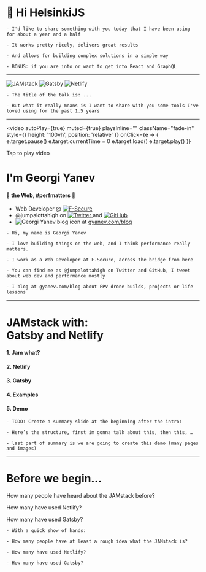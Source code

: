 
<Head>
  <title>JAMstack with Gatsby and Netlify</title>
  <link rel="icon" type="image/x-icon" href="favicon.ico" />
  <meta
    property="og:url"
    content="https://jam-stack-with-gatsby-and-netlify.netlify.com"
  />
  <meta property="og:title" content="JAMstack with Gatsby and Netlify" />
  <meta
    property="og:description"
    content="A talk about JAMstack, Gatsby and Netlify"
  />
  <meta
    property="og:image"
    content="https://blog.georgi-yanev.com/static/getting-started-with-software-development-1-61fe27ec8f41f8d457f91c70f3eee061.png"
  />
  <meta name="twitter:card" content="summary_large_image" />
  <meta name="twitter:site" content="@jumpalottahigh" />
  <meta
    name="twitter:image"
    content="https://blog.georgi-yanev.com/static/getting-started-with-software-development-1-61fe27ec8f41f8d457f91c70f3eee061.png"
  />
  <meta name="twitter:title" content="JAMstack with Gatsby and Netlify" />
  <meta
    name="twitter:description"
    content="A talk about JAMstack, Gatsby and Netlify"
  />
</Head>


# 👋 Hi HelsinkiJS

```notes
- I'd like to share something with you today that I have been using for about a year and a half

- It works pretty nicely, delivers great results

- And allows for building complex solutions in a simple way

- BONUS: if you are into or want to get into React and GraphQL
```

---


<div className="intro-grid">
  <Appear>
    <img
      src={require('file-loader!../assets/jam.png')}
      className="jam"
      alt="JAMstack"
    />
    <img
      src={require('file-loader!../assets/gatsby.svg')}
      className="gatsby"
      alt="Gatsby"
    />
    <img
      src={require('file-loader!../assets/netlify.svg')}
      className="netlify"
      alt="Netlify"
    />
  </Appear>
</div>

```notes
- The title of the talk is: ...

- But what it really means is I want to share with you some tools I've loved using for the past 1.5 years
```

---

<video
  autoPlay={true}
  muted={true}
  playsInline=""
  className="fade-in"
  style={{ height: '100vh', position: 'relative' }}
  onClick={e => {
    e.target.pause()
    e.target.currentTime = 0
    e.target.load()
    e.target.play()
  }}
>
  <source
    src="https://www.georgi-yanev.com/stuck-the-landing.webm"
    type="video/webm"
  />
  Tap to play video
</video>

<div className="box">
  <h1>I'm Georgi Yanev</h1>
  <h4>💜 the Web, #perfmatters 🚀</h4>
  <ul className="intro-self">
    <Appear>
      <li>
        <span className="accent m-x">Web Developer</span> @
        <a href="https://www.f-secure.com/home">
          <img
            className="f-secure"
            src="https://www.f-secure.com/documents/assets/images/logo-f-secure-black.svg"
            alt="F-Secure"
          />
        </a>
      </li>
      <li>
        <span className="accent m-x">@jumpalottahigh</span> on
        <a href="https://twitter.com/jumpalottahigh">
          <img
            src={require('file-loader!../assets/twitter.svg')}
            className="twitter"
            alt="Twitter"
          />
        </a>
        and
        <a href="https://github.com/jumpalottahigh">
          <img
            src={require('file-loader!../assets/github.svg')}
            className="github"
            alt="GitHub"
          />
        </a>
      </li>
      <li>
        <img
          src="https://blog.georgi-yanev.com/static/1936ea7727b408fdfad97f772452f62c/bc04a/logo.png"
          className=""
          alt="Georgi Yanev blog icon"
        />
        <span className="m-x"> at </span>
        <a href="https://gyanev.com/blog">gyanev.com/blog</a>
      </li>
    </Appear>
  </ul>
</div>

```notes
- Hi, my name is Georgi Yanev

- I love building things on the web, and I think performance really matters.

- I work as a Web Developer at F-Secure, across the bridge from here

- You can find me as @jumpalottahigh on Twitter and GitHub, I tweet about web dev and performance mostly

- I blog at gyanev.com/blog about FPV drone builds, projects or life lessons
```

---

# JAMstack with:<br/> Gatsby and Netlify

#### 1. Jam what?

#### 2. Netlify

#### 3. Gatsby

#### 4. Examples

#### 5. Demo

```notes
- TODO: Create a summary slide at the beginning after the intro:

- Here’s the structure, first im gonna talk about this, then this, …

- last part of summary is we are going to create this demo (many pages and images)
```

---

# Before we begin...

<Appear>
  <p>How many people have heard about the JAMstack before?</p>
  <p>How many have used Netlify?</p>
  <p>How many have used Gatsby?</p>
</Appear>

```notes
- With a quick show of hands:

- How many people have at least a rough idea what the JAMstack is?

- How many have used Netlify?

- How many have used Gatsby?
```
